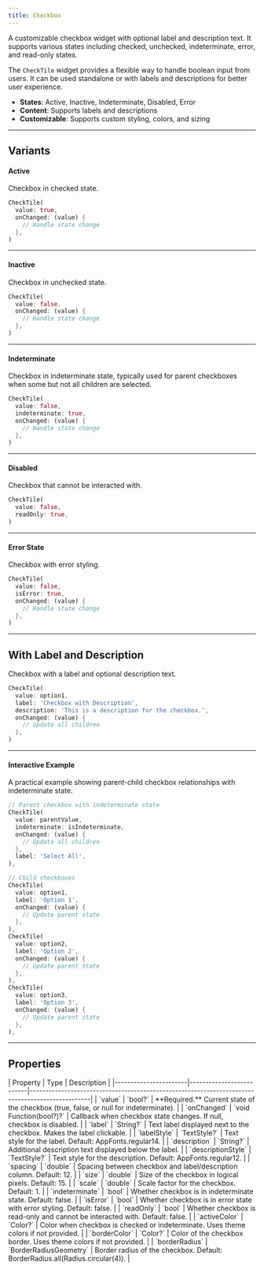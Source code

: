 ```yaml
---
title: Checkbox
---
```



A customizable checkbox widget with optional label and description text. It supports various states including checked, unchecked, indeterminate, error, and read-only states.

The `CheckTile` widget provides a flexible way to handle boolean input from users. It can be used standalone or with labels and descriptions for better user experience.

- **States**: Active, Inactive, Indeterminate, Disabled, Error
- **Content**: Supports labels and descriptions
- **Customizable**: Supports custom styling, colors, and sizing

---

## Variants

#### Active
Checkbox in checked state.

<Preview src="checkbox?style=active">

```dart
CheckTile(
  value: true,
  onChanged: (value) {
    // Handle state change
  },
)
```

</Preview>

---

#### Inactive
Checkbox in unchecked state.

<Preview src="checkbox?style=inactive">

```dart
CheckTile(
  value: false,
  onChanged: (value) {
    // Handle state change
  },
)
```

</Preview>

---

#### Indeterminate
Checkbox in indeterminate state, typically used for parent checkboxes when some but not all children are selected.

<Preview src="checkbox?style=indeterminate">

```dart
CheckTile(
  value: false,
  indeterminate: true,
  onChanged: (value) {
    // Handle state change
  },
)
```

</Preview>

---

#### Disabled
Checkbox that cannot be interacted with.

<Preview src="checkbox?style=disabled">

```dart
CheckTile(
  value: false,
  readOnly: true,
)
```

</Preview>

---

#### Error State
Checkbox with error styling.

<Preview src="checkbox?style=error">

```dart
CheckTile(
  value: false,
  isError: true,
  onChanged: (value) {
    // Handle state change
  },
)
```

</Preview>

---

## With Label and Description
Checkbox with a label and optional description text.

<Preview src="checkbox?style=withDescription">

```dart
CheckTile(
  value: option1,
  label: 'Checkbox with Description',
  description: 'This is a description for the checkbox.',
  onChanged: (value) {
    // Update all children
  },
)
```

</Preview>

---

#### Interactive Example
A practical example showing parent-child checkbox relationships with indeterminate state.

<Preview src="checkbox?style=interactive" minHeight="200px">

```dart
// Parent checkbox with indeterminate state
CheckTile(
  value: parentValue,
  indeterminate: isIndeterminate,
  onChanged: (value) {
    // Update all children
  },
  label: 'Select All',
),

// Child checkboxes
CheckTile(
  value: option1,
  label: 'Option 1',
  onChanged: (value) {
    // Update parent state
  },
),
CheckTile(
  value: option2,
  label: 'Option 2',
  onChanged: (value) {
    // Update parent state
  },
),
CheckTile(
  value: option3,
  label: 'Option 3',
  onChanged: (value) {
    // Update parent state
  },
),
```

</Preview>

---

## Properties

<div class="docs-table">
| Property              | Type                     | Description                                                                                     |
|-----------------------|--------------------------|-------------------------------------------------------------------------------------------------|
| `value`               | `bool?`                  | **Required.** Current state of the checkbox (true, false, or null for indeterminate).          |
| `onChanged`           | `void Function(bool?)?`  | Callback when checkbox state changes. If null, checkbox is disabled.                           |
| `label`               | `String?`                | Text label displayed next to the checkbox. Makes the label clickable.                          |
| `labelStyle`          | `TextStyle?`             | Text style for the label. Default: AppFonts.regular14.                                         |
| `description`         | `String?`                | Additional description text displayed below the label.                                          |
| `descriptionStyle`    | `TextStyle?`             | Text style for the description. Default: AppFonts.regular12.                                   |
| `spacing`             | `double`                 | Spacing between checkbox and label/description column. Default: 12.                            |
| `size`                | `double`                 | Size of the checkbox in logical pixels. Default: 15.                                           |
| `scale`               | `double`                 | Scale factor for the checkbox. Default: 1.                                                     |
| `indeterminate`       | `bool`                   | Whether checkbox is in indeterminate state. Default: false.                                    |
| `isError`             | `bool`                   | Whether checkbox is in error state with error styling. Default: false.                        |
| `readOnly`            | `bool`                   | Whether checkbox is read-only and cannot be interacted with. Default: false.                  |
| `activeColor`         | `Color?`                 | Color when checkbox is checked or indeterminate. Uses theme colors if not provided.           |
| `borderColor`         | `Color?`                 | Color of the checkbox border. Uses theme colors if not provided.                              |
| `borderRadius`        | `BorderRadiusGeometry`   | Border radius of the checkbox. Default: BorderRadius.all(Radius.circular(4)).                 |
</div>
